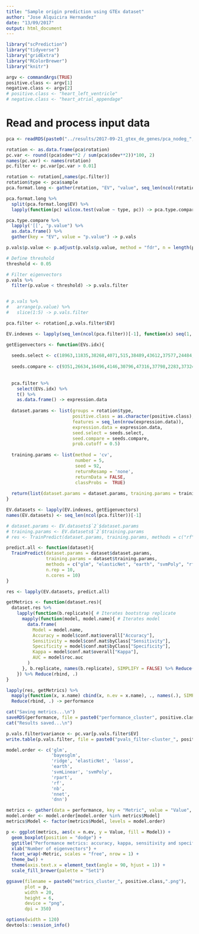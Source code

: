 ```yaml
---
title: "Sample origin prediction using GTEx dataset"
author: "Jose Alquicira Hernandez"
date: "13/09/2017"
output: html_document
---
```


```r
library("scPrediction")
library("tidyverse")
library("gridExtra")
library("RColorBrewer")
library("knitr")
```

```r
argv <- commandArgs(TRUE)
positive.class <- argv[1]
negative.class <- argv[2]
# positive.class <- "heart_left_ventricle"
# negative.class <- "heart_atrial_appendage"
```


# Read and process input data

```r
pca <- readRDS(paste0("../results/2017-09-21_gtex_de_genes/pca_nodeg_", positive.class, "_vs_", negative.class, ".RDS"))
```


```r
rotation <- as.data.frame(pca$rotation)
pc.var <- round((pca$sdev**2 / sum(pca$sdev**2))*100, 2)
names(pc.var) <- names(rotation)
pc.filter <- pc.var[pc.var > 0.01]

rotation <- rotation[,names(pc.filter)]
rotation$type <- pca$sample
pca.format.long <- gather(rotation, "EV", "value", seq_len(ncol(rotation) - 1))
```


```r
pca.format.long %>% 
  split(pca.format.long$EV) %>% 
  lapply(function(pc) wilcox.test(value ~ type, pc)) -> pca.type.compare

pca.type.compare %>% 
  lapply('[[', "p.value") %>% 
  as.data.frame() %>% 
  gather(key = "EV", value = "p.value") -> p.vals
```


```r
p.vals$p.value <- p.adjust(p.vals$p.value, method = "fdr", n = length(p.vals$p.value))
```


```r
# Define threshold
threshold <- 0.05

# Filter eigenvectors
p.vals %>% 
  filter(p.value < threshold) -> p.vals.filter


# p.vals %>%
#   arrange(p.value) %>%
#   slice(1:5) -> p.vals.filter
```

```r
pca.filter <- rotation[,p.vals.filter$EV]
```


```r
EV.indexes <- lapply(seq_len(ncol(pca.filter))[-1], function(x) seq(1, x, 1))
```


```r
getEigenvectors <- function(EVs.idx){
  
  seeds.select <- c(18963,11835,38268,4071,515,38489,43612,37577,24484,20562,28354,30815,29137,29246,23762,15286,33605,26739,22919,32596,14373,46398,46064,39920,24110,20294,41148,48654,34029,25359,3016,22720,43078,45935,7979,430,3033,27125,10152,38860,13293,4566,31483,12965,21939,31440,31397,2100,19793,15853,43780,40804,9741,44354,13126,40070,40929,21237,38687,8988,19795,44104,39181,49170,48984,39446,22446,37099,11091,47020,45130,16437,42807,42560,44595,33712,34490,38548,30927,47522,41510,4189,5421,36331,39808,16249,40572,41146,41607,11705,12381,4728,31350,25172,4763,4181,17638,46408,39838,16460)
  
  seeds.compare <- c(9351,26634,16496,4146,30796,47316,37798,2283,37324,12043,20234,28458,13545,5507,39962,2151,24861,36024,1727,4813,44701,32887,32101,38658,28058,4139,36523,24541,7204,46413,21999,9407,10986,13552,35608,1484,40106,18300,44515,32833,48557,19541,22954,32915,33148,9983,5081,28216,49692,20618,21360,30864,16166,35157,10310,25301,36652,44388,30874,10472,24462,36189,45468,19067,35199,29697,18077,7920,27799,37463,29394,6106,22739,10333,2933,30697,764,34893,27751,12255,28325,42947,31440,39348,48143,27205,341,31589,45188,111,759,5723,36586,36847,33712,47969,3351,23386,35620,40907)
  
  
  pca.filter %>% 
    select(EVs.idx) %>% 
    t() %>% 
    as.data.frame() -> expression.data
  
  dataset.params <- list(groups = rotation$type,
                         positive.class = as.character(positive.class),
                         features = seq_len(nrow(expression.data)),
                         expression.data = expression.data,
                         seed.select = seeds.select,
                         seed.compare = seeds.compare,
                         prob.cutoff = 0.5)
  
  training.params <- list(method = 'cv',
                          number = 5,
                          seed = 92,
                          returnResamp = 'none',
                          returnData = FALSE,
                          classProbs =  TRUE)
  
  return(list(dataset.params = dataset.params, training.params = training.params ))
}
```


```r
EV.datasets <- lapply(EV.indexes, getEigenvectors)
names(EV.datasets) <- seq_len(ncol(pca.filter))[-1]
```

```r
# dataset.params <- EV.datasets$`2`$dataset.params
# training.params <- EV.datasets$`2`$training.params
# res <- TrainPredict(dataset.params, training.params, methods = c("rf", "svmPoly"), n.rep = 2, n.cores = 2)

predict.all <- function(dataset){
  TrainPredict(dataset.params = dataset$dataset.params, 
               training.params = dataset$training.params, 
               methods = c("glm", "elasticNet", "earth", "svmPoly", "rf"), 
               n.rep = 10, 
               n.cores = 10)
}

res <- lapply(EV.datasets, predict.all)
```

```r
getMetrics <- function(dataset.res){
  dataset.res %>%
    lapply(function(b.replicate){ # Iterates bootstrap replicate
      mapply(function(model, model.name){ # Iterates model
        data.frame(
          Model = model.name,
          Accuracy = model$conf.mat$overall["Accuracy"],
          Sensitivity = model$conf.mat$byClass["Sensitivity"],
          Specificity = model$conf.mat$byClass["Specificity"],
          Kappa = model$conf.mat$overall["Kappa"],
          AUC = model$roc.auc
        )
      }, b.replicate, names(b.replicate), SIMPLIFY = FALSE) %>% Reduce(rbind, .)
    }) %>% Reduce(rbind, .)
}

lapply(res, getMetrics) %>% 
  mapply(function(x, x.name) cbind(x, n.ev = x.name), ., names(.), SIMPLIFY = FALSE) %>% 
  Reduce(rbind, .) -> performance
```


```r
cat("Saving metrics...\n")
saveRDS(performance, file = paste0("performance_cluster", positive.class, ".RDS"))
cat("Results saved...\n")
```

```r
p.vals.filter$variance <- pc.var[p.vals.filter$EV]
write.table(p.vals.filter, file = paste0("pvals_filter-cluster_", positive.class,".txt"), sep = "\t", row.names = FALSE, quote = FALSE)
```


```r
model.order <- c('glm',
                 'bayesglm', 
                 'ridge', 'elasticNet', 'lasso',
                 'earth', 
                 'svmLinear', 'svmPoly', 
                 'rpart', 
                 'rf', 
                 'nb', 
                 'nnet',
                 'dnn')
```


```r
metrics <- gather(data = performance, key = "Metric", value = "Value", 2:6)
model.order <- model.order[model.order %in% metrics$Model]
metrics$Model <- factor(metrics$Model, levels = model.order)
```

```r
p <- ggplot(metrics, aes(x = n.ev, y = Value, fill = Model)) +
  geom_boxplot(position = "dodge") +
  ggtitle("Performance metrics: accuracy, kappa, sensitivity and specificity", subtitle = "Each panel corresponds to the number of EVs used as features for prediction. EVs are ranked by p-value.") +
  xlab("Number of eigenvectors") +
  facet_wrap(~Metric, scales = "free", nrow = 1) +
  theme_bw() +
  theme(axis.text.x = element_text(angle = 90, hjust = 1)) +
  scale_fill_brewer(palette = "Set1")
```

```r
ggsave(filename = paste0("metrics_cluster_", positive.class,".png"),
       plot = p,
       width = 20,
       height = 6,
       device = "png",
       dpi = 350)
```


```r
options(width = 120)
devtools::session_info()
```


